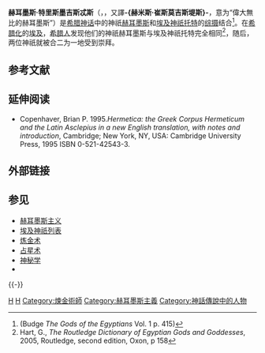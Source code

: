 {{noteTA
|T=zh-hant:赫密士·崔斯墨圖; zh-hans:赫耳墨斯·特里斯墨吉斯忒斯;
|1=zh-hant:赫密士·崔斯墨圖; zh-hans:赫耳墨斯·特里斯墨吉斯忒斯;
|2=zh-hant:赫密士; zh-hans:赫耳墨斯;
}}

'''赫耳墨斯·特里斯墨吉斯忒斯'''（{{lang-el|{{polytonic|Ἑρμῆς ὁ Τρισμέγιστος}}}}，{{lang-en|Hermes Trismegistus}}，又譯'''-{赫米斯·崔斯莫吉斯堤斯}-'''，意为“偉大無比的赫耳墨斯”{{lang-la|Mercurius ter Maximus}}）是[[希腊神话|希腊神话]]中的神祇[[赫耳墨斯|赫耳墨斯]]和[[埃及神祇|埃及神祇]][[托特|托特]]的[[综摄|综摄]]结合<ref>(Budge ''The Gods of the Egyptians'' Vol. 1 p. 415)</ref>。在[[希腊化文明|希腊化]]的[[埃及|埃及]]，[[希腊人|希腊人]]发现他们的神祇赫耳墨斯与埃及神祇托特完全相同<ref>Hart, G., ''The Routledge Dictionary of Egyptian Gods and Goddesses'', 2005, Routledge, second edition, Oxon, p 158</ref>，随后，两位神祇就被合二为一地受到崇拜。

== 参考文献 ==
{{Reflist}}

== 延伸阅读 ==
* Copenhaver, Brian P. 1995.''Hermetica: the Greek Corpus Hermeticum and the Latin Asclepius in a new English translation, with notes and introduction'', Cambridge; New York, NY, USA: Cambridge University Press, 1995 ISBN 0-521-42543-3.

== 外部链接 ==
{{Commons category|Hermes Trismegistus}}
{{Wikisourcelang|el|Ερμής ο Τρισμέγιστος|Works of Hermes Trismegistus}}

== 参见 ==
{{Portal box|埃及|希腊|神話|宗教}}
* [[赫耳墨斯主义|赫耳墨斯主义]]
* [[埃及神祇列表|埃及神祇列表]]
* [[炼金术|炼金术]]
* [[占星术|占星术]]
* [[神秘学|神秘学]]
* {{link-en|赫曼努比斯|Hermanubis}}
{{-}}
{{Authority control}}

[[Category:埃及神祇|H]]
[[Category:占星家|H]]
[[Category:煉金術師|Category:煉金術師]]
[[Category:赫耳墨斯主義|Category:赫耳墨斯主義]]
[[Category:神話傳說中的人物|Category:神話傳說中的人物]]